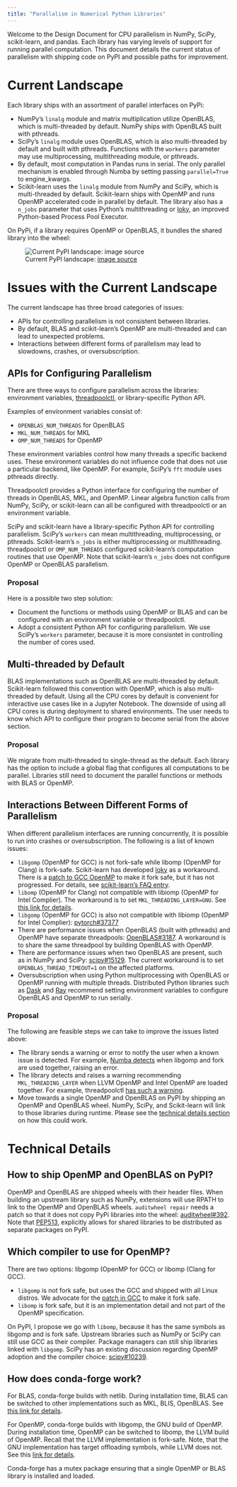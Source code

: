 ```yaml
---
title: "Parallalism in Numerical Python Libraries"
---
```


Welcome to the Design Document for CPU parallelism in NumPy, SciPy, scikit-learn, and pandas. Each library has varying levels of support for running parallel computation. This document details the current status of parallelism with shipping code on PyPI and possible paths for improvement.

# Current Landscape

Each library ships with an assortment of parallel interfaces on PyPi:

- NumPy's `linalg` module and matrix multiplication utilize OpenBLAS, which is multi-threaded by default. NumPy ships with OpenBLAS built with pthreads.
- SciPy's `linalg` module uses OpenBLAS, which is also multi-threaded by default and built with pthreads. Functions with the `workers` parameter may use multiprocessing, multithreading module, or pthreads.
- By default, most computation in Pandas runs in serial. The only parallel mechanism is enabled through Numba by setting passing `parallel=True` to engine_kwargs.
- Scikit-learn uses the `linalg` module from NumPy and SciPy, which is multi-threaded by default. Scikit-learn ships with OpenMP and runs OpenMP accelerated code in parallel by default. The library also has a `n_jobs` parameter that uses Python's multithreading or [loky](https://github.com/joblib/loky), an improved Python-based Process Pool Executor.

On PyPi, if a library requires OpenMP or OpenBLAS, it bundles the shared library into the wheel:

![Current PyPI landscape: [image source](https://www.slideshare.net/RalfGommers/parallelism-in-a-numpybased-program)](images/pypi.jpg){fig-alt="NumPy, SciPy, and Scikit-learn vendoring shared libraries such as OpenMP or OpenBLAS"}


# Issues with the Current Landscape

The current landscape has three broad categories of issues:

- APIs for controlling parallelism is not consistent between libraries.
- By default, BLAS and scikit-learn's OpenMP are multi-threaded and can lead to unexpected problems.
- Interactions between different forms of parallelism may lead to slowdowns, crashes, or oversubscription.

## APIs for Configuring Parallelism

There are three ways to configure parallelism across the libraries: environment variables, [threadpoolctl](https://github.com/joblib/threadpoolctl), or library-specific Python API.

Examples of environment variables consist of:

- `OPENBLAS_NUM_THREADS` for OpenBLAS
- `MKL_NUM_THREADS` for MKL
- `OMP_NUM_THREADS` for OpenMP

These environment variables control how many threads a specific backend uses. These environment variables do not influence code that does not use a particular backend, like OpenMP. For example, SciPy's `fft` module uses pthreads directly.

Threadpoolctl provides a Python interface for configuring the number of threads in OpenBLAS, MKL, and OpenMP. Linear algebra function calls from NumPy, SciPy, or scikit-learn can all be configured with threadpoolctl or an environment variable.

SciPy and scikit-learn have a library-specific Python API for controlling parallelism. SciPy's `workers` can mean multithreading, multiprocessing, or pthreads. Scikit-learn's `n_jobs` is either multiprocessing or multithreading. threadpoolctl or `OMP_NUM_THREADS` configured scikit-learn's computation routines that use OpenMP. Note that scikit-learn's `n_jobs` does not configure OpenMP or OpenBLAS parallelism.

### Proposal
Here is a possible two step solution:

- Document the functions or methods using OpenMP or BLAS and can be configured with an environment variable or threadpoolctl.
- Adopt a consistent Python API for configuring parallelism. We use SciPy's `workers` parameter, because it is more consisntet in controlling the number of cores used.

## Multi-threaded by Default

BLAS implementations such as OpenBLAS are multi-threaded by default. Scikit-learn followed this convention with OpenMP, which is also multi-threaded by default. Using all the CPU cores by default is convenient for interactive use cases like in a Jupyter Notebook. The downside of using all CPU cores is during deployment to shared environments. The user needs to know which API to configure their program to become serial from the above section.

### Proposal

We migrate from multi-threaded to single-thread as the default. Each library has the option to include a global flag that configures all computations to be parallel. Libraries still need to document the parallel functions or methods with BLAS or OpenMP.

## Interactions Between Different Forms of Parallelism

When different parallelism interfaces are running concurrently, it is possible to run into crashes or oversubscription. The following is a list of known issues:

- `libgomp` (OpenMP for GCC) is not fork-safe while libomp (OpenMP for Clang) is fork-safe. Scikit-learn has developed [loky](https://github.com/joblib/loky)  as a workaround. There is a [patch to GCC OpenMP](https://gcc.gnu.org/bugzilla/show_bug.cgi?id=60035) to make it fork safe, but it has not progressed. For details, see [scikit-learn's FAQ entry](https://scikit-learn.org/stable/faq.html#why-do-i-sometime-get-a-crash-freeze-with-n-jobs-1-under-osx-or-linux).
- `libomp` (OpenMP for Clang) not compatible with libiomp (OpenMP for Intel Complier). The workaround is to set `MKL_THREADING_LAYER=GNU`. See [this link for details](https://github.com/joblib/threadpoolctl/blob/master/multiple_openmp.md).
- `libgomp` (OpenMP for GCC) is also not compatible with libiomp (OpenMP for Intel Complier): [pytorch#37377](https://github.com/pytorch/pytorch/issues/37377)
- There are performance issues when OpenBLAS (built with pthreads) and OpenMP have separate threadpools: [OpenBLAS#3187](https://github.com/xianyi/OpenBLAS/issues/3187). A workaround is to share the same threadpool by building OpenBLAS with OpenMP.
- There are performance issues when two OpenBLAS are present, such as in NumPy and SciPy: [scipy#15129](https://github.com/scipy/scipy/issues/15129). The current workaround is to set `OPENBLAS_THREAD_TIMEOUT=1` on the affected platforms.
- Oversubscription when using Python multiprocessing with OpenBLAS or OpenMP running with multiple threads. Distributed Python libraries such as [Dask](https://docs.dask.org/en/stable/array-best-practices.html#avoid-oversubscribing-threads) and [Ray](https://docs.ray.io/en/latest/serve/scaling-and-resource-allocation.html#configuring-parallelism-with-omp-num-threads) recommend setting environment variables to configure OpenBLAS and OpenMP to run serially.


### Proposal
The following are feasible steps we can take to improve the issues listed above:

- The library sends a warning or error to notify the user when a known issue is detected. For example, [Numba detects](https://github.com/numba/numba/blob/2e9b58cfce0391b968ab8c7c84393cc12c4d1bfb/numba/np/ufunc/omppool.cpp#L107-L124) when libgomp and fork are used together, raising an error.
- The library detects and raises a warning recommending `MKL_THREADING_LAYER` when LLVM OpenMP and Intel OpenMP are loaded together. For example, threadpoolctl [has such a warning](https://github.com/joblib/threadpoolctl/blob/a39c6a49a297d0ef941269fc655670b63edab84c/threadpoolctl.py#L750-L762).
- Move towards a single OpenMP and OpenBLAS on PyPI by shipping an OpenMP and OpenBLAS wheel. NumPy, SciPy, and Scikit-learn will link to those libraries during runtime. Please see the [technical details section](#how-to-ship-openmp-and-openblas-on-pypi) on how this could work.

# Technical Details

## How to ship OpenMP and OpenBLAS on PyPI?

OpenMP and OpenBLAS are shipped wheels with their header files. When building an upstream library such as NumPy, extensions will use RPATH to link to the OpenMP and OpenBLAS wheels. `auditwheel repair` needs a patch so that it does not copy PyPi libraries into the wheel: [auditwheel#392](https://github.com/pypa/auditwheel/pull/392). Note that [PEP513](https://peps.python.org/pep-0513/#auditwheel), explicitly allows for shared libraries to be distributed as separate packages on PyPI.

## Which compiler to use for OpenMP?

There are two options: libgomp (OpenMP for GCC) or libomp (Clang for GCC).

- `libgomp` is not fork safe, but uses the GCC and shipped with all Linux distros. We advocate for the [patch in GCC](https://gcc.gnu.org/bugzilla/show_bug.cgi?id=60035) to make it fork safe.
- `libomp` is fork safe, but it is an implementation detail and not part of the OpenMP specification.

On PyPI, I propose we go with `libomp`, because it has the same symbols as libgomp and is fork safe. Upstream libraries such as NumPy or SciPy can still use GCC as their compiler. Package managers can still ship libraries linked with `libgomp`. SciPy has an existing discussion regarding OpenMP adoption and the compiler choice: [scipy#10239](https://github.com/scipy/scipy/issues/10239).

## How does conda-forge work?

For BLAS, conda-forge builds with netlib. During installation time, BLAS can be switched to other implementations such as MKL, BLIS, OpenBLAS. See [this link for details](https://conda-forge.org/docs/maintainer/knowledge_base.html#switching-blas-implementation).

For OpenMP, conda-forge builds with libgomp, the GNU build of OpenMP. During installation time, OpenMP can be switched to libomp, the LLVM build of OpenMP. Recall that the LLVM implementation is fork-safe. Note, that the GNU implementation has target offloading symbols, while LLVM does not. See this [link for details](https://conda-forge.org/docs/maintainer/knowledge_base.html#openmp).

Conda-forge has a mutex package ensuring that a single OpenMP or BLAS library is installed and loaded.
